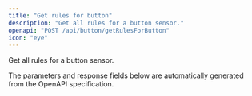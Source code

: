 ```yaml
---
title: "Get rules for button"
description: "Get all rules for a button sensor."
openapi: "POST /api/button/getRulesForButton"
icon: "eye"
---
```


Get all rules for a button sensor.

<Note>
The parameters and response fields below are automatically generated from the OpenAPI specification.
</Note>
